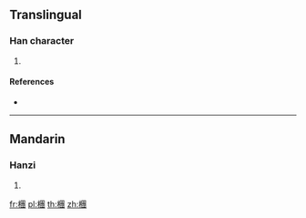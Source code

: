 ==Translingual==

===Han character===
{{Han char|rn=75|rad=木|as=14|sn=18|four=|canj=DWJI}}

# {{defn|Han|sort=木14}}

====References====
* {{Han ref|kx=0558.330|dkj=15731|hdz=21308.130|uh=6AB2|ud=27314}}

----

==Mandarin==

===Hanzi===
{{cmn-hanzi|pin=[[bīng]] ([[bing1]]), [[tuán]] ([[tuan2]])|wg=ping<sup>1</sup>, <sup>2</sup>}}

# {{defn|lang=cmn|sort=木14}}

[[fr:檲]]
[[pl:檲]]
[[th:檲]]
[[zh:檲]]